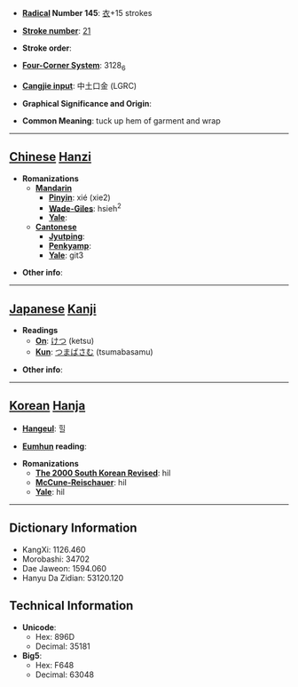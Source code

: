 * '''[[Wiktionary:Chinese radical index| Radical]] Number 145''': [[Wiktionary:Chinese radical index 衣|衣]]+15 strokes

* '''[[Wiktionary:Chinese total strokes index|Stroke number]]''': [[Wiktionary:Chinese total strokes index 21|21]]

* '''Stroke order''': 

* '''[[Wiktionary:Chinese four corner index|Four-Corner System]]''': 3128<sub>6</sub>

* '''[[Wiktionary:Chinese Cangjie index|Cangjie input]]''': 中土口金 (LGRC)

* '''Graphical Significance and Origin''': 

* '''Common Meaning''': tuck up hem of garment and wrap

----

== [[Chinese]] [[Hanzi]] ==

* '''Romanizations'''
** '''[[Mandarin]]'''
*** '''[[Pinyin]]''': xié (xie2)
*** '''[[Wade-Giles]]''': hsieh<sup>2</sup>
*** '''[[Yale]]''': 
** '''[[Cantonese]]'''
*** '''[[Jyutping]]''':
*** '''[[Penkyamp]]''': 
*** '''[[Yale]]''': git3

* '''Other info''': 

----

== [[Japanese]] [[Kanji]] ==

* '''Readings'''
** '''[[On]]''': [[けつ]] (ketsu)
** '''[[Kun]]''': [[つまばさむ]] (tsumabasamu)

* '''Other info''':  

----

== [[Korean]] [[Hanja]] ==

* '''[[Hangeul]]''': 힐

* '''[[Eumhun]] reading''': 

* '''Romanizations'''
** '''[[The 2000 South Korean Revised Romanization|The 2000 South Korean Revised]]''': hil
** '''[[McCune-Reischauer]]''': hil
** '''[[Yale]]''': hil

----

== Dictionary Information ==

* KangXi: 1126.460
* Morobashi: 34702
* Dae Jaweon: 1594.060
* Hanyu Da Zidian: 53120.120

== Technical Information ==

* '''Unicode''':
** Hex: 896D
** Decimal: 35181
* '''Big5''':
** Hex: F648
** Decimal: 63048